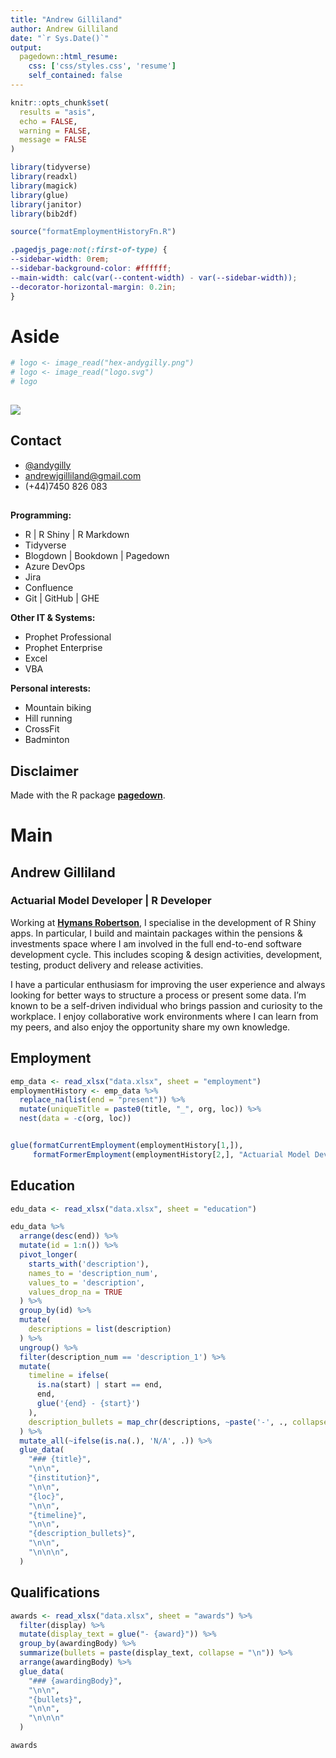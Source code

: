 ```yaml
---
title: "Andrew Gilliland"
author: Andrew Gilliland
date: "`r Sys.Date()`"
output:
  pagedown::html_resume:
    css: ['css/styles.css', 'resume']
    self_contained: false
---
```


```r
knitr::opts_chunk$set(
  results = "asis", 
  echo = FALSE,
  warning = FALSE,
  message = FALSE
)

library(tidyverse)
library(readxl)
library(magick)
library(glue)
library(janitor)
library(bib2df)

source("formatEmploymentHistoryFn.R")

```

```css
.pagedjs_page:not(:first-of-type) {
--sidebar-width: 0rem;
--sidebar-background-color: #ffffff;
--main-width: calc(var(--content-width) - var(--sidebar-width));
--decorator-horizontal-margin: 0.2in;
}
```

# Aside

```r
# logo <- image_read("hex-andygilly.png")
# logo <- image_read("logo.svg")
# logo
  
```
<img src = "logo.svg">

## Contact {#contact}

<!-- -   <i class="fa fa-link"></i> [andygilly.netlify.app/](https://andygilly.netlify.app/) -->
<!-- -   <i class="fa fa-github"></i> [\@andrewgilly](https://github.com/andrewgilly) -->
-   <i class="fa fa-linkedin"></i> [\@andygilly](https://linkedin.com/in/andygilly)
-   <i class="fa fa-envelope"></i> [andrewjgilliland\@gmail.com](mailto:andrewjgilliland@gmail.com){.email}
-   <i class="fa fa-phone"></i> (+44)7450 826 083

##  {#skills}

**Programming:**

-   R | R Shiny | R Markdown
-   Tidyverse
-   Blogdown | Bookdown | Pagedown
-   Azure DevOps
-   Jira
-   Confluence
-   Git | GitHub | GHE

**Other IT & Systems:**

-   Prophet Professional 
-   Prophet Enterprise
-   Excel
-   VBA

**Personal interests:**

-   Mountain biking
-   Hill running
-   CrossFit
-   Badminton

## Disclaimer {#disclaimer}

Made with the R package [**pagedown**](https://github.com/rstudio/pagedown).

<!-- Last updated on `r Sys.Date()` -->

# Main

## Andrew Gilliland {#title}

### Actuarial Model Developer | R Developer

Working at [**Hymans Robertson**](https://www.hymans.co.uk/), I specialise in the development of R Shiny apps. In particular, I build and maintain packages within the pensions & investments space where I am involved in the full end-to-end software development cycle. This includes scoping & design activities, development, testing, product delivery and release activities. 

I have a particular enthusiasm for improving the user experience and always looking for better ways to structure a process or present some data. I'm known to be a self-driven individual who brings passion and curiosity to the workplace. I enjoy collaborative work environments where I can learn from my peers, and also enjoy the opportunity share my own knowledge.

## Employment {data-icon="suitcase"}

```r

emp_data <- read_xlsx("data.xlsx", sheet = "employment")
employmentHistory <- emp_data %>%
  replace_na(list(end = "present")) %>%
  mutate(uniqueTitle = paste0(title, "_", org, loc)) %>%
  nest(data = -c(org, loc)) 


glue(formatCurrentEmployment(employmentHistory[1,]),
     formatFormerEmployment(employmentHistory[2,], "Actuarial Model Developer"))

```


## Education {data-icon="graduation-cap" data-concise="true"}

```r
edu_data <- read_xlsx("data.xlsx", sheet = "education")

edu_data %>% 
  arrange(desc(end)) %>% 
  mutate(id = 1:n()) %>% 
  pivot_longer(
    starts_with('description'),
    names_to = 'description_num',
    values_to = 'description',
    values_drop_na = TRUE
  ) %>% 
  group_by(id) %>% 
  mutate(
    descriptions = list(description)
  ) %>% 
  ungroup() %>% 
  filter(description_num == 'description_1') %>% 
  mutate(
    timeline = ifelse(
      is.na(start) | start == end,
      end,
      glue('{end} - {start}')
    ),
    description_bullets = map_chr(descriptions, ~paste('-', ., collapse = '\n')),
  ) %>% 
  mutate_all(~ifelse(is.na(.), 'N/A', .)) %>% 
  glue_data(
    "### {title}",
    "\n\n",
    "{institution}",
    "\n\n",
    "{loc}",
    "\n\n",
    "{timeline}", 
    "\n\n",
    "{description_bullets}",
    "\n\n",
    "\n\n\n",
  )
```



## Qualifications {data-icon="award"}

```r
awards <- read_xlsx("data.xlsx", sheet = "awards") %>%
  filter(display) %>%
  mutate(display_text = glue("- {award}")) %>%
  group_by(awardingBody) %>%
  summarize(bullets = paste(display_text, collapse = "\n")) %>%
  arrange(awardingBody) %>%
  glue_data(
    "### {awardingBody}",
    "\n\n",
    "{bullets}",
    "\n\n",
    "\n\n\n"
  )

awards

```

